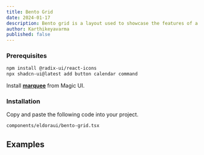 ```yaml
---
title: Bento Grid
date: 2024-01-17
description: Bento grid is a layout used to showcase the features of a product in a simple and elegant way.
author: Karthikeyavarma
published: false
---
```


<ComponentPreview name="bento-demo" />

<Steps>

### Prerequisites

```bash
npm install @radix-ui/react-icons
npx shadcn-ui@latest add button calendar command
```

Install [**marquee**](/components/marquee) from Magic UI.

### Installation

Copy and paste the following code into your project.

```text
components/eldoraui/bento-grid.tsx
```

<ComponentSource name="bento-grid" />

</Steps>

## Examples

<ComponentPreview name="bento-demo-vertical" />
